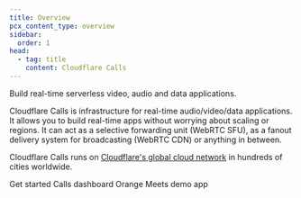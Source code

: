 ```yaml
---
title: Overview
pcx_content_type: overview
sidebar:
  order: 1
head:
  - tag: title
    content: Cloudflare Calls
---
```



<Description>

Build real-time serverless video, audio and data applications.

</Description>

Cloudflare Calls is infrastructure for real-time audio/video/data applications. It allows you to build real-time apps without worrying about scaling or regions. It can act as a selective forwarding unit (WebRTC SFU), as a fanout delivery system for broadcasting (WebRTC CDN) or anything in between.

Cloudflare Calls runs on [Cloudflare's global cloud network](https://www.cloudflare.com/network/) in hundreds of cities worldwide.

<LinkButton variant="primary" href="/calls/get-started/">
	Get started
</LinkButton>
<LinkButton
	variant="secondary"
	href="https://dash.cloudflare.com/?to=/:account/calls"
>
	Calls dashboard
</LinkButton>
<LinkButton variant="secondary" href="https://github.com/cloudflare/orange">
	Orange Meets demo app
</LinkButton>
